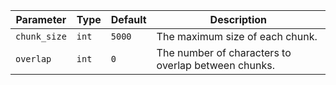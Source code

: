 | Parameter    | Type  | Default | Description                                         |
| ------------ | ----- | ------- | --------------------------------------------------- |
| `chunk_size` | `int` | `5000`  | The maximum size of each chunk.                     |
| `overlap`    | `int` | `0`     | The number of characters to overlap between chunks. |
